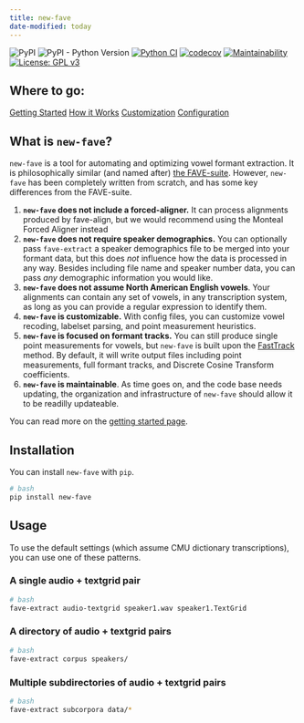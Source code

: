 ```yaml
---
title: new-fave
date-modified: today
---
```



![PyPI](https://img.shields.io/pypi/v/new-fave.png) ![PyPI - Python Version](https://img.shields.io/pypi/pyversions/fasttrackpy) [![Python CI](https://github.com/Forced-Alignment-and-Vowel-Extraction/new-fave/actions/workflows/test-and-run.yml/badge.svg)](https://github.com/Forced-Alignment-and-Vowel-Extraction/new-fave/actions/workflows/test-and-run.yml) [![codecov](https://codecov.io/gh/Forced-Alignment-and-Vowel-Extraction/new-fave/graph/badge.svg?token=8JRGOB9NMN)](https://codecov.io/gh/Forced-Alignment-and-Vowel-Extraction/new-fave) [![Maintainability](https://api.codeclimate.com/v1/badges/2f00920067765c0ad77f/maintainability)](https://codeclimate.com/github/Forced-Alignment-and-Vowel-Extraction/new-fave/maintainability) [![License: GPL v3](https://img.shields.io/badge/License-GPL%20v3-blue.svg)](https://www.gnu.org/licenses/gpl-3.0)

## Where to go:

[Getting Started](usage/getting_started.qmd){.btn .btn-outline-primary .btn role="button"}
[How it Works](usage/how_it_works.qmd){.btn .btn-outline-primary .btn role="button"}
[Customization](usage/customizing/){.btn .btn-outline-primary .btn role="button"}
[Configuration](usage/configs){.btn .btn-outline-primary .btn role="button"}

## What is `new-fave`?

`new-fave` is a tool for automating and optimizing vowel formant extraction. It is philosophically similar (and named after) [the FAVE-suite](https://github.com/JoFrhwld/FAVE). However, `new-fave` has been completely written from scratch, and has some key differences from the FAVE-suite.

1. **`new-fave` does not include a forced-aligner.**
    It can process alignments produced by fave-align, 
    but we would recommend using the Monteal Forced Aligner instead
2. **`new-fave` does not require speaker demographics.**
    You can optionally pass `fave-extract` a speaker
    demographics file to be merged into your formant data,
    but this does *not* influence how the data is processed
    in any way. Besides including file name and speaker
    number data, you can pass *any* demographic information
    you would like.
3. **`new-fave` does not assume North American English vowels**.
    Your alignments can contain any set of vowels, in
    any transcription system, as long as you can provide 
    a regular expression to identify them.
4. **`new-fave` is customizable.**
    With config files, you can customize vowel recoding,
    labelset parsing, and point measurement heuristics.
5. **`new-fave` is focused on formant tracks.**
    You can still produce single point measurements 
    for vowels, but `new-fave` is built upon 
    the [FastTrack](https://fasttrackiverse.github.io/fasttrackpy/) method. By default, it will write 
    output files including point measurements, full
    formant tracks, and Discrete Cosine Transform 
    coefficients.
6. **`new-fave` is maintainable**. As time goes on, and the 
    code base needs updating, the organization and 
    infrastructure of `new-fave` should allow it to be
    readilly updateable.

You can read more on the [getting started page](usage/getting_started.qmd).

## Installation

You can install `new-fave` with `pip`.

```bash
# bash
pip install new-fave
```

## Usage

To use the default settings (which assume CMU 
dictionary transcriptions), you can use one of these 
patterns.

### A single audio + textgrid pair

```bash
# bash
fave-extract audio-textgrid speaker1.wav speaker1.TextGrid
```

### A directory of audio + textgrid pairs

```bash
# bash
fave-extract corpus speakers/
```

### Multiple subdirectories of audio + textgrid pairs

```bash
# bash
fave-extract subcorpora data/*
```